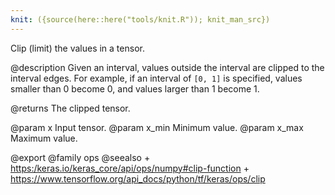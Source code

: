 ```yaml
---
knit: ({source(here::here("tools/knit.R")); knit_man_src})
---
```

Clip (limit) the values in a tensor.

@description
Given an interval, values outside the interval are clipped to the
interval edges. For example, if an interval of `[0, 1]` is specified,
values smaller than 0 become 0, and values larger than 1 become 1.

@returns
    The clipped tensor.

@param x Input tensor.
@param x_min Minimum value.
@param x_max Maximum value.

@export
@family ops
@seealso
+ <https:/keras.io/keras_core/api/ops/numpy#clip-function>
+ <https://www.tensorflow.org/api_docs/python/tf/keras/ops/clip>
